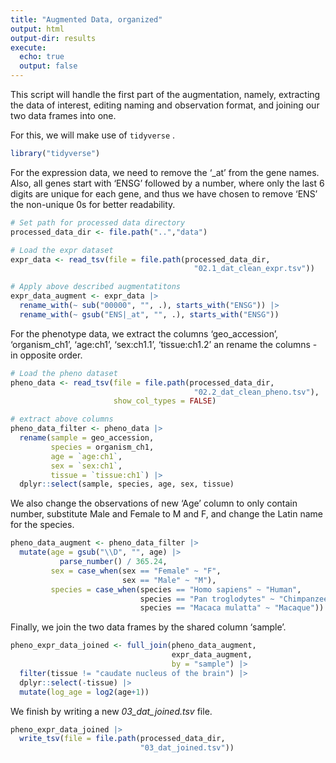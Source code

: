 ```yaml
---
title: "Augmented Data, organized"
output: html
output-dir: results
execute:
  echo: true
  output: false
---
```


This script will handle the first part of the augmentation, namely, extracting the data of interest, editing naming and observation format, and joining our two data frames into one.

For this, we will make use of `tidyverse` .

```r
library("tidyverse")
```

For the expression data, we need to remove the '\_at' from the gene names. Also, all genes start with 'ENSG' followed by a number, where only the last 6 digits are unique for each gene, and thus we have chosen to remove 'ENS' the non-unique 0s for better readability.

```r
# Set path for processed data directory
processed_data_dir <- file.path("..","data")

# Load the expr dataset
expr_data <- read_tsv(file = file.path(processed_data_dir,
                                         "02.1_dat_clean_expr.tsv"))

# Apply above described augmentatitons
expr_data_augment <- expr_data |>
  rename_with(~ sub("00000", "", .), starts_with("ENSG")) |>
  rename_with(~ gsub("ENS|_at", "", .), starts_with("ENSG"))
```

For the phenotype data, we extract the columns 'geo_accession', 'organism_ch1', 'age:ch1', 'sex:ch1.1', 'tissue:ch1.2' an rename the columns - in opposite order.

```r
# Load the pheno dataset
pheno_data <- read_tsv(file = file.path(processed_data_dir,
                                         "02.2_dat_clean_pheno.tsv"),
                       show_col_types = FALSE)

# extract above columns
pheno_data_filter <- pheno_data |>
  rename(sample = geo_accession,
         species = organism_ch1,
         age = `age:ch1`,
         sex = `sex:ch1`,
         tissue = `tissue:ch1`) |>
  dplyr::select(sample, species, age, sex, tissue)
```

We also change the observations of new 'Age' column to only contain number, substitute Male and Female to M and F, and change the Latin name for the species.

```r
pheno_data_augment <- pheno_data_filter |>
  mutate(age = gsub("\\D", "", age) |>
           parse_number() / 365.24,
         sex = case_when(sex == "Female" ~ "F",
                         sex == "Male" ~ "M"),
         species = case_when(species == "Homo sapiens" ~ "Human",
                             species == "Pan troglodytes" ~ "Chimpanzee",
                             species == "Macaca mulatta" ~ "Macaque"))
```

Finally, we join the two data frames by the shared column 'sample'.

```r
pheno_expr_data_joined <- full_join(pheno_data_augment,
                                    expr_data_augment,
                                    by = "sample") |>
  filter(tissue != "caudate nucleus of the brain") |>
  dplyr::select(-tissue) |>
  mutate(log_age = log2(age+1))
```

We finish by writing a new *03_dat_joined.tsv* file.

```r
pheno_expr_data_joined |>
  write_tsv(file = file.path(processed_data_dir,
                             "03_dat_joined.tsv"))
```
